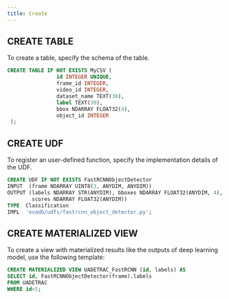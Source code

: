 ```yaml
---
title: Create
---
```


## CREATE TABLE 

To create a table, specify the schema of the table.

```sql
CREATE TABLE IF NOT EXISTS MyCSV (
                id INTEGER UNIQUE,
                frame_id INTEGER,
                video_id INTEGER,
                dataset_name TEXT(30),
                label TEXT(30),
                bbox NDARRAY FLOAT32(4),
                object_id INTEGER
 );
```

## CREATE UDF 

To register an user-defined function, specify the implementation details
of the UDF.

``` sql
CREATE UDF IF NOT EXISTS FastRCNNObjectDetector
INPUT  (frame NDARRAY UINT8(3, ANYDIM, ANYDIM))
OUTPUT (labels NDARRAY STR(ANYDIM), bboxes NDARRAY FLOAT32(ANYDIM, 4),
        scores NDARRAY FLOAT32(ANYDIM))
TYPE  Classification
IMPL  'evadb/udfs/fastrcnn_object_detector.py';
```

## CREATE MATERIALIZED VIEW

To create a view with materialized results like the outputs of deep
learning model, use the following template:

``` sql
CREATE MATERIALIZED VIEW UADETRAC_FastRCNN (id, labels) AS
SELECT id, FastRCNNObjectDetector(frame).labels 
FROM UADETRAC
WHERE id<5;
```
